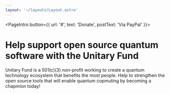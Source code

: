 ```yaml
---
layout: '~/layouts/Layout.astro'
---
```



<PageIntro button={{ url: '#', text: 'Donate', postText: 'Via PayPal' }}>
# Help support open source quantum software with the Unitary Fund

Unitary Fund is a 501(c)(3) non-profit working to create a quantum technology ecosystem that benefits the most people.
Help to strengthen the open source tools that will enable quantum copmuting by becoming a chapmion today!

</PageIntro>
